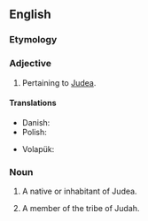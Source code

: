 ==English==

===Etymology===
{{suffix|en|Judea|an}}

===Adjective===
{{en-adj}}

# Pertaining to [[Judea]].

====Translations====
{{trans-top|of or pertaining to Judea}}
* Danish: {{t|da|judæisk}}
* Polish: {{t+|pl|judzki}}
{{trans-mid}}
* Volapük: {{t|vo|Yudänik}}
{{trans-bottom}}

===Noun===
{{en-noun}}

# A native or inhabitant of Judea.
# {{lb|en|biblical}} A member of the tribe of Judah.